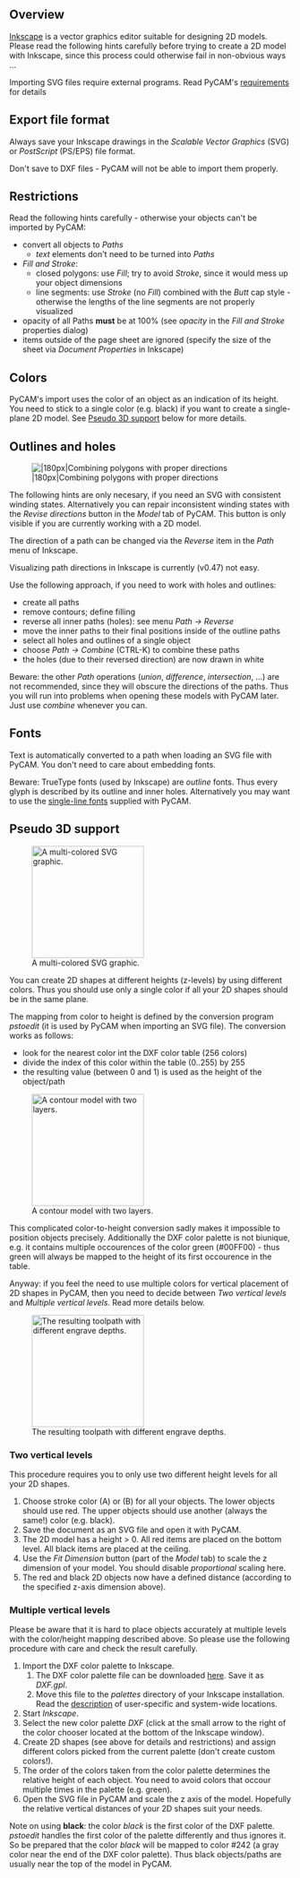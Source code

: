 == Overview ==

[http://inkscape.org Inkscape] is a vector graphics editor suitable for designing 2D models. Please read the following hints carefully before trying to create a 2D model with Inkscape, since this process could otherwise fail in non-obvious ways ...

Importing SVG files require external programs. Read PyCAM's [[Requirements#Optional_external_programs|requirements]] for details

== Export file format ==
Always save your Inkscape drawings in the ''Scalable Vector Graphics'' (SVG) or ''PostScript'' (PS/EPS) file format.

Don't save to DXF files - PyCAM will not be able to import them properly.

== Restrictions ==
Read the following hints carefully - otherwise your objects can't be imported by PyCAM:
* convert all objects to ''Paths''
** ''text'' elements don't need to be turned into ''Paths''
* ''Fill and Stroke'':
** closed polygons: use ''Fill''; try to avoid ''Stroke'', since it would mess up your object dimensions
** line segments: use ''Stroke'' (no ''Fill'') combined with the ''Butt'' cap style - otherwise the lengths of the line segments are not properly visualized
* opacity of all Paths '''must''' be at 100% (see ''opacity'' in the ''Fill and Stroke'' properties dialog)
* items outside of the page sheet are ignored (specify the size of the sheet via ''Document Properties'' in Inkscape)

== Colors ==
PyCAM's import uses the color of an object as an indication of its height. You need to stick to a single color (e.g. black) if you want to create a single-plane 2D model.
See [[#Pseudo 3D support|Pseudo 3D support]] below for more details.

== Outlines and holes ==
[[Image:Polygon_directions_in_Inkscape.png|thumb||180px|Combining polygons with proper directions]]

The following hints are only necesary, if you need an SVG with consistent winding states. Alternatively you can repair inconsistent winding states with the ''Revise directions'' button in the ''Model'' tab of PyCAM. This button is only visible if you are currently working with a 2D model.

The direction of a path can be changed via the ''Reverse'' item in the ''Path'' menu of Inkscape.

Visualizing path directions in Inkscape is currently (v0.47) not easy.

Use the following approach, if you need to work with holes and outlines:
* create all paths
* remove contours; define filling
* reverse all inner paths (holes): see menu ''Path -> Reverse''
* move the inner paths to their final positions inside of the outline paths
* select all holes and outlines of a single object
* choose ''Path -> Combine'' (CTRL-K) to combine these paths
* the holes (due to their reversed direction) are now drawn in white

Beware: the other ''Path'' operations (''union'', ''difference'', ''intersection'', ...) are not recommended, since they will obscure the directions of the paths. Thus you will run into problems when opening these models with PyCAM later. Just use ''combine'' whenever you can.

== Fonts ==
Text is automatically converted to a path when loading an SVG file with PyCAM. You don't need to care about embedding fonts.

Beware: TrueType fonts (used by Inkscape) are ''outline'' fonts. Thus every glyph is described by its outline and inner holes. Alternatively you may want to use the [[EngraveFonts|single-line fonts]] supplied with PyCAM.

== Pseudo 3D support ==
[[Image:multilayer_engrave.svg|thumb|200px|A multi-colored SVG graphic.]]

You can create 2D shapes at different heights (z-levels) by using different colors. Thus you should use only a single color if all your 2D shapes should be in the same plane.

The mapping from color to height is defined by the conversion program ''pstoedit'' (it is used by PyCAM when importing an SVG file). The conversion works as follows:
* look for the nearest color int the DXF color table (256 colors)
* divide the index of this color within the table (0..255) by 255
* the resulting value (between 0 and 1) is used as the height of the object/path

[[Image:multilayer_engrave_model.png|thumb|200px|A contour model with two layers.]]

This complicated color-to-height conversion sadly makes it impossible to position objects precisely. Additionally the DXF color palette is not biunique, e.g. it contains multiple occourences of the color green (#00FF00) - thus green will always be mapped to the height of its first occourence in the table.

Anyway: if you feel the need to use multiple colors for vertical placement of 2D shapes in PyCAM, then you need to decide between ''Two vertical levels'' and ''Multiple vertical levels''. Read more details below.

[[Image:multilayer_engrave_toolpath.png|thumb|200px|The resulting toolpath with different engrave depths.]]

=== Two vertical levels ===
This procedure requires you to only use two different height levels for all your 2D shapes.

# Choose stroke color (A) or (B) for all your objects. The lower objects should use red. The upper objects should use another (always the same!)  color (e.g. black).
# Save the document as an SVG file and open it with PyCAM.
# The 2D model has a height > 0. All red items are placed on the bottom level. All black items are placed at the ceiling.
# Use the ''Fit Dimension'' button (part of the ''Model'' tab) to scale the z dimension of your model. You should disable ''proportional'' scaling here.
# The red and black 2D objects now have a defined distance (according to the specified z-axis dimension above).

=== Multiple vertical levels ===
Please be aware that it is hard to place objects accurately at multiple levels with the color/height mapping described above. So please use the following procedure with care and check the result carefully.

# Import the DXF color palette to Inkscape.
## The DXF color palette file can be downloaded [http://pycam.svn.sourceforge.net/viewvc/pycam/trunk/share/misc/DXF.gpl here]. Save it as ''DXF.gpl''.
## Move this file to the ''palettes'' directory of your Inkscape installation. Read the [http://tavmjong.free.fr/INKSCAPE/MANUAL/html/Customize-Files.html description] of user-specific and system-wide locations.
# Start ''Inkscape''.
# Select the new color palette ''DXF'' (click at the small arrow to the right of the color chooser located at the bottom of the Inkscape window).
# Create 2D shapes (see above for details and restrictions) and assign different colors picked from the current palette (don't create custom colors!).
# The order of the colors taken from the color palette determines the relative height of each object. You need to avoid colors that occour multiple times in the palette (e.g. green).
# Open the SVG file in PyCAM and scale the z axis of the model. Hopefully the relative vertical distances of your 2D shapes suit your needs.

Note on using '''black''': the color ''black'' is the first color of the DXF palette. ''pstoedit'' handles the first color of the palette differently and thus ignores it. So be prepared that the color ''black'' will be mapped to color #242 (a gray color near the end of the DXF color palette). Thus black objects/paths are usually near the top of the model in PyCAM.